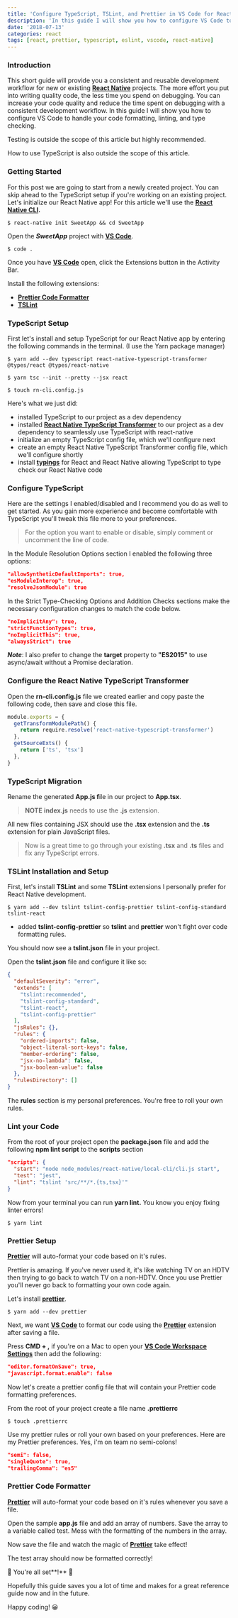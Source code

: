 ```yaml
---
title: 'Configure TypeScript, TSLint, and Prettier in VS Code for React Native Development'
description: 'In this guide I will show you how to configure VS Code to handle your code formatting, linting, and type checking'
date: '2018-07-13'
categories: react
tags: [react, prettier, typescript, eslint, vscode, react-native]
---
```


### Introduction

This short guide will provide you a consistent and reusable development workflow for new or existing [**React Native**][1] projects. The more effort you put into writing quality code, the less time you spend on debugging. You can increase your code quality and reduce the time spent on debugging with a consistent development workflow. In this guide I will show you how to configure VS Code to handle your code formatting, linting, and type checking.

Testing is outside the scope of this article but highly recommended.

How to use TypeScript is also outside the scope of this article.

### Getting Started

For this post we are going to start from a newly created project. You can skip ahead to the TypeScript setup if you're working on an existing project. Let's initialize our React Native app! For this article we'll use the [**React Native CLI**][2]**.**

`$ react-native init SweetApp && cd SweetApp`

Open the **_SweetApp_** project with [**VS Code**][4].

`$ code .`

Once you have [**VS Code**][4] open, click the Extensions button in the Activity Bar.

Install the following extensions:

- [**Prettier Code Formatter**][6]
- [**TSLint**][7]

### TypeScript Setup

First let's install and setup TypeScript for our React Native app by entering the following commands in the terminal. (I use the Yarn package manager)

`$ yarn add --dev typescript react-native-typescript-transformer @types/react @types/react-native`

`$ yarn tsc --init --pretty --jsx react`

`$ touch rn-cli.config.js`

Here's what we just did:

- installed TypeScript to our project as a dev dependency
- installed [**React Native TypeScript Transformer**][9] to our project as a dev dependency to seamlessly use TypeScript with react-native
- initialize an empty TypeScript config file, which we'll configure next
- create an empty React Native TypeScript Transformer config file, which we'll configure shortly
- install [**typings**][10] for React and React Native allowing TypeScript to type check our React Native code

### Configure TypeScript

Here are the settings I enabled/disabled and I recommend you do as well to get started. As you gain more experience and become comfortable with TypeScript you'll tweak this file more to your preferences.

> For the option you want to enable or disable, simply comment or uncomment the line of code.

In the Module Resolution Options section I enabled the following three options:

```json
"allowSyntheticDefaultImports": true,
"esModuleInterop": true,
"resolveJsonModule": true
```

In the Strict Type-Checking Options and Addition Checks sections make the necessary configuration changes to match the code below.

```json
"noImplicitAny": true,
"strictFunctionTypes": true,
"noImplicitThis": true,
"alwaysStrict": true
```

**_Note_**: I also prefer to change the **target** property to **"ES2015"** to use async/await without a Promise declaration.

### Configure the React Native TypeScript Transformer

Open the **rn-cli.config.js** file we created earlier and copy paste the following code, then save and close this file.

```js
module.exports = {
  getTransformModulePath() {
    return require.resolve('react-native-typescript-transformer')
  },
  getSourceExts() {
    return ['ts', 'tsx']
  },
}
```

### TypeScript Migration

Rename the generated **App.js f**ile in our project to **App.tsx**.

> **NOTE** **index.js** needs to use the **.js** extension.

All new files containing JSX should use the **.tsx** extension and the **.ts** extension for plain JavaScript files.

> Now is a great time to go through your existing **.tsx** and **.ts** files and fix any TypeScript errors.

### TSLint Installation and Setup

First, let's install **TSLint** and some **TSLint** extensions I personally prefer for React Native development.

`$ yarn add --dev tslint tslint-config-prettier tslint-config-standard tslint-react`

- added **tslint-config-prettier** so **tslint** and **prettier** won't fight over code formatting rules.

You should now see a **tslint.json** file in your project.

Open the **tslint.json** file and configure it like so:

```json
{
  "defaultSeverity": "error",
  "extends": [
    "tslint:recommended",
    "tslint-config-standard",
    "tslint-react",
    "tslint-config-prettier"
  ],
  "jsRules": {},
  "rules": {
    "ordered-imports": false,
    "object-literal-sort-keys": false,
    "member-ordering": false,
    "jsx-no-lambda": false,
    "jsx-boolean-value": false
  },
  "rulesDirectory": []
}
```

The **rules** section is my personal preferences. You're free to roll your own rules.

### Lint your Code

From the root of your project open the **package.json** file and add the following **npm lint script** to the **scripts** section

```json
"scripts": {
  "start": "node node_modules/react-native/local-cli/cli.js start",
  "test": "jest",
  "lint": "tslint 'src/**/*.{ts,tsx}'"
}
```

Now from your terminal you can run **yarn lint.** You know you enjoy fixing linter errors!

`$ yarn lint`

### Prettier Setup

[**Prettier**][18] will auto-format your code based on it's rules.

Prettier is amazing. If you've never used it, it's like watching TV on an HDTV then trying to go back to watch TV on a non-HDTV. Once you use Prettier you'll never go back to formatting your own code again.

Let's install [**prettier**][19].

`$ yarn add --dev prettier`

Next, we want [**VS Code**][4] to format our code using the [**Prettier**][18] extension after saving a file.

Press **CMD + ,** if you're on a Mac to open your [**VS Code Workspace Settings**][21] then add the following:

```json
"editor.formatOnSave": true,
"javascript.format.enable": false
```

Now let's create a prettier config file that will contain your Prettier code formatting preferences.

From the root of your project create a file name **.prettierrc**

`$ touch .prettierrc`

Use my prettier rules or roll your own based on your preferences. Here are my Prettier preferences. Yes, i'm on team no semi-colons!

```json
"semi": false,
"singleQuote": true,
"trailingComma": "es5"
```

### Prettier Code Formatter

[**Prettier**][18] will auto-format your code based on it's rules whenever you save a file.

Open the sample **app.js** file and add an array of numbers. Save the array to a variable called test. Mess with the formatting of the numbers in the array.

Now save the file and watch the magic of [**Prettier**][18] take effect!

The test array should now be formatted correctly!

🎉 You're all set**!** 🎉

Hopefully this guide saves you a lot of time and makes for a great reference guide now and in the future.

Happy coding! 😀

[1]: https://facebook.github.io/react-native/
[2]: https://facebook.github.io/react-native/docs/getting-started.html#the-react-native-cli
[4]: https://code.visualstudio.com/
[6]: https://marketplace.visualstudio.com/items?itemName=esbenp.prettier-vscode
[7]: https://marketplace.visualstudio.com/items?itemName=eg2.tslint
[9]: https://github.com/ds300/react-native-typescript-transformer
[10]: https://github.com/DefinitelyTyped/DefinitelyTyped
[18]: https://github.com/prettier/prettier
[19]: https://www.npmjs.com/package/prettier-eslint
[21]: https://code.visualstudio.com/docs/getstarted/settings
